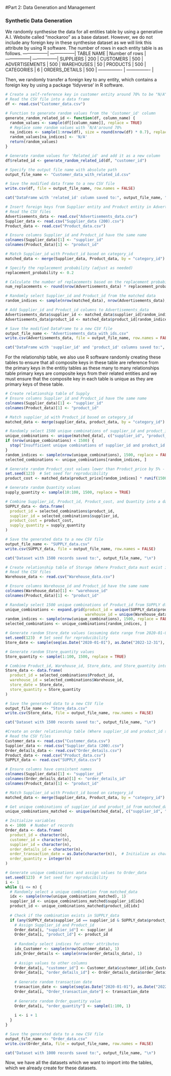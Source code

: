 #Part 2: Data Generation and Management

### Synthetic Data Generation

We randomly synthesise the data for all entities table by using a generative A.I. Website called “mockaroo” as a base dataset. However, we do not include any foreign key in these synthesise dataset as we will link this attribute by using R software. The number of rows in each entity table is as follows.
-----------------| -----------------|
TABLE NAME		   |	Number of rows	|
-----------------| -----------------|
SUPPLIERS		     |		200		        |
CUSTOMERS		     |		500		        |
ADVERTISEMENTS	 |		500		        |
WAREHOUSES	     |		50		        |
PRODUCTS		     |		500		        | 
CATEGORIES		   |		6		          |
ORDERS_DETAILS	 |		500		        |
---------------- | ----------------	|

Then, we randomly transfer a foreign key to any entity, which contains a foreign key by using a package ‘tidyverse’ in R software.

```r
# Create a self-reference key in customer entity around 70% to be "N/A"
# Read the CSV file into a data frame
df <- read.csv("Customer_data.csv")

# Function to generate random values from the 'Customer_id' column
generate_random_related_id <- function(df, column_name) {
  random_values <- sample(df[[column_name]], replace = TRUE)
  # Replace some random values with 'N/A'around 70%
  na_indices <- sample(1:nrow(df), size = round(nrow(df) * 0.7), replace = FALSE)
  random_values[na_indices] <- 'N/A'
  return(random_values)
}

# Generate random values for 'Related_id' and add it as a new column
df$related_id <- generate_random_related_id(df, "customer_id")

# Specify the output file name with absolute path
output_file_name <- "Customer_data_with_related_id.csv"

# Save the modified data frame to a new CSV file
write.csv(df, file = output_file_name, row.names = FALSE)

cat("DataFrame with 'related_id' column saved to:", output_file_name, "\n")
```
```r
# Insert foreign keys from Supplier entity and Product entity in Advertisement entity
# Read the CSV files
Advertisements_data <- read.csv("Advertisements_data.csv")
Supplier_data <- read.csv("Supplier_data (200).csv")
Product_data <- read.csv("Product_data.csv")

# Ensure columns Supplier_id and Product_id have the same name
colnames(Supplier_data)[1] <- "supplier_id"
colnames(Product_data)[1] <- "product_id"

# Match Supplier_id with Product_id based on category_id
matched_data <- merge(Supplier_data, Product_data, by = "category_id")

# Specify the replacement probability (adjust as needed)
replacement_probability <- 0.2

# Calculate the number of replacements based on the replacement probability
num_replacements <- round(nrow(Advertisements_data) * replacement_probability)

# Randomly select Supplier_id and Product_id from the matched data
random_indices <- sample(nrow(matched_data), nrow(Advertisements_data), replace = num_replacements > 0)

# Add Supplier_id and Product_id columns to Advertisements_data
Advertisements_data$supplier_id <- matched_data$supplier_id[random_indices]
Advertisements_data$product_id <- matched_data$product_id[random_indices]

# Save the modified DataFrame to a new CSV file
output_file_name <- "Advertisements_data_with_ids.csv"
write.csv(Advertisements_data, file = output_file_name, row.names = FALSE)

cat("DataFrame with 'supplier_id' and 'product_id' columns saved to:", output_file_name, "\n")
```

For the relationship table, we also use R software randomly creating these tables to ensure that all composite keys in these table are reference from the primary keys in the entitiy tables as these many to many relationships table primary keys are composite keys from their related entities and we must ensure that the composite key in each table is unique as they are primary keys of these table.

```r
# Create relationship table of Supply 
# Ensure columns Supplier_id and Product_id have the same name
colnames(Supplier_data)[1] <- "supplier_id"
colnames(Product_data)[1] <- "product_id"

# Match supplier_id with Product_id based on category_id
matched_data <- merge(supplier_data, product_data, by = "category_id")

# Randomly select 1500 unique combinations of supplier_id and product_id
unique_combinations <- unique(matched_data[, c("supplier_id", "product_id")])
if (nrow(unique_combinations) < 1500) {
  stop("Insufficient unique combinations of supplier_id and product_id.")
}
random_indices <- sample(nrow(unique_combinations), 1500, replace = FALSE)
selected_combinations <- unique_combinations[random_indices, ]

# Generate random Product_cost values lower than Product_price by 5% - 30%
set.seed(123)  # Set seed for reproducibility
product_cost <- matched_data$product_price[random_indices] * runif(1500, 0.70, 0.95)

# Generate random Quantity values
supply_quantity <- sample(10:100, 1500, replace = TRUE)

# Combine Supplier_id, Product_id, Product_cost, and Quantity into a data frame
SUPPLY_data <- data.frame(
  product_id = selected_combinations$product_id,
  supplier_id = selected_combinations$supplier_id,
  product_cost = product_cost,
  supply_quantity = supply_quantity
)

# Save the generated data to a new CSV file
output_file_name <- "SUPPLY_data.csv"
write.csv(SUPPLY_data, file = output_file_name, row.names = FALSE)

cat("Dataset with 1500 records saved to:", output_file_name, "\n")
```


```r
# Create relationship table of Storage (Where Product_data must exist in supply table)
# Read the CSV files
Warehouse_data <- read.csv("Warehouse_data.csv")

# Ensure columns Warehouse_id and Product_id have the same name
colnames(Warehouse_data)[1] <- "warehouse_id"
colnames(Product_data)[1] <- "product_id"

# Randomly select 1500 unique combinations of Product_id from SUPPLY df and Warehouse_id
unique_combinations <- expand.grid(product_id = unique(SUPPLY_data$product_id),
                                   warehouse_id = unique(Warehouse_data$warehouse_id))
random_indices <- sample(nrow(unique_combinations), 1500, replace = FALSE)
selected_combinations <- unique_combinations[random_indices, ]

# Generate random Store_date values (assuming date range from 2020-01-01 to 2022-12-31)
set.seed(123)  # Set seed for reproducibility
Store_date <- sample(seq(as.Date("2020-01-01"), as.Date("2022-12-31"), by = "day"), 1500, replace = TRUE)

# Generate random Store_quantity values
Store_quantity <- sample(1:100, 1500, replace = TRUE)

# Combine Product_id, Warehouse_id, Store_date, and Store_quantity into a data frame
Store_data <- data.frame(
  product_id = selected_combinations$Product_id,
  warehouse_id = selected_combinations$Warehouse_id,
  store_date = Store_date,
  store_quantity = Store_quantity
)

# Save the generated data to a new CSV file
output_file_name <- "Store_data.csv"
write.csv(Store_data, file = output_file_name, row.names = FALSE)

cat("Dataset with 1500 records saved to:", output_file_name, "\n")
```

```r
#Create an order relationship table (Where supplier_id and product_id should exist in SUPPLY)
# Read the CSV files
Customer_data <- read.csv("Customer_data.csv")
Supplier_data <- read.csv("Supplier_data (200).csv")
Order_details_data <- read.csv("Order_details.csv")
Product_data <- read.csv("Product_data.csv")
SUPPLY_data <- read.csv("SUPPLY_data.csv")

# Ensure columns have consistent names
colnames(Supplier_data)[1] <- "supplier_id"
colnames(Order_details_data)[1] <- "order_details_id"
colnames(Product_data)[1] <- "product_id"

# Match Supplier_id with Product_id based on category_id
matched_data <- merge(Supplier_data, Product_data, by = "category_id")

# Get unique combinations of supplier_id and product_id from matched_data
unique_combinations_matched <- unique(matched_data[, c("supplier_id", "product_id")])

# Initialize variables
n <- 1000  # Number of records
Order_data <- data.frame(
  product_id = character(n),
  customer_id = character(n),
  supplier_id = character(n),
  order_details_id = character(n),
  order_transaction_date = as.Date(character(n)),  # Initialize as character and convert to Date
  order_quantity = integer(n)
)

# Generate unique combinations and assign values to Order_data
set.seed(123)  # Set seed for reproducibility
i <- 1
while (i <= n) {
  # Randomly select a unique combination from matched_data
  idx <- sample(nrow(unique_combinations_matched), 1)
  supplier_id <- unique_combinations_matched$supplier_id[idx]
  product_id <- unique_combinations_matched$product_id[idx]
  
  # Check if the combination exists in SUPPLY_data
  if (any(SUPPLY_data$supplier_id == supplier_id & SUPPLY_data$product_id == product_id)) {
    # Assign Supplier_id and Product_id
    Order_data[i, "supplier_id"] <- supplier_id
    Order_data[i, "product_id"] <- product_id
    
    # Randomly select indices for other attributes
    idx_Customer <- sample(nrow(Customer_data), 1)
    idx_Order_details <- sample(nrow(order_details_data), 1)
    
    # Assign values to other columns
    Order_data[i, "customer_id"] <- Customer_data$customer_id[idx_Customer]
    Order_data[i, "order_details_id"] <- Order_details_data$order_details_id[idx_Order_details]
    
    # Generate random transaction date
    transaction_date <- sample(seq(as.Date("2020-01-01"), as.Date("2022-12-31"), by = "day"), 1)
    Order_data[i, "Order_transaction_date"] <- transaction_date
    
    # Generate random Order_quantity value
    Order_data[i, "order_quantity"] <- sample(1:100, 1)
    
    i <- i + 1
  }
}

# Save the generated data to a new CSV file
output_file_name <- "Order_data.csv"
write.csv(Order_data, file = output_file_name, row.names = FALSE)

cat("Dataset with 1000 records saved to:", output_file_name, "\n")
```
Now, we have all the datasets which we want to import into the tables, which we already create for these datasets.
